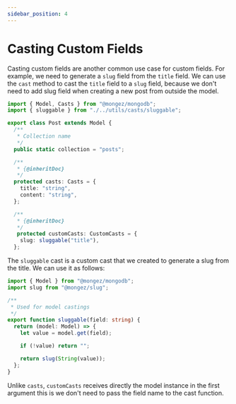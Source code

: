 ```yaml
---
sidebar_position: 4
---
```


# Casting Custom Fields

Casting custom fields are another common use case for custom fields. For example, we need to generate a `slug` field from the `title` field. We can use the `cast` method to cast the `title` field to a `slug` field, because we don't need to add slug field when creating a new post from outside the model.

```ts title="src/models/post.ts"
import { Model, Casts } from "@mongez/mongodb";
import { sluggable } from "./../utils/casts/sluggable";

export class Post extends Model {
  /**
   * Collection name
   */
  public static collection = "posts";

  /**
   * {@inheritDoc}
   */
  protected casts: Casts = {
    title: "string",
    content: "string",    
  };

  /**
   * {@inheritDoc}
   */
   protected customCasts: CustomCasts = {
    slug: sluggable("title"),
  };
```

The `sluggable` cast is a custom cast that we created to generate a slug from the title. We can use it as follows:

```ts title="src/utils/casts/sluggable.ts"
import { Model } from "@mongez/mongodb";
import slug from "@mongez/slug";

/**
 * Used for model castings
 */
export function sluggable(field: string) {
  return (model: Model) => {
    let value = model.get(field);

    if (!value) return "";

    return slug(String(value));
  };
}
```

Unlike `casts`, `customCasts` receives directly the model instance in the first argument this is we don't need to pass the field name to the cast function.